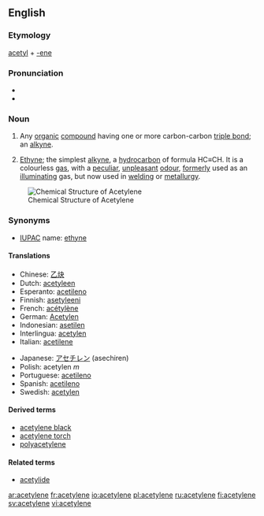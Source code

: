 {{see|acétylène}}
==English==

===Etymology===
[[acetyl]] + [[-ene]]

===Pronunciation===
*{{IPA|/ə ˈsɛt əl ˌin/}}
*{{audio|en-us-acetylene.ogg|Audio (US)}}

===Noun===
{{en-noun|s|-}}

#{{organic chemistry}} Any [[organic]] [[compound]] having one or more carbon-carbon [[triple bond]]; an [[alkyne]].
#{{organic compound}} [[ethyne|Ethyne]]; the simplest [[alkyne]], a [[hydrocarbon]] of formula HC≡CH. It is a colourless [[gas]], with a [[peculiar]], [[unpleasant]] [[odour]], [[formerly]] used as an [[illuminating]] gas, but now used in [[welding]] or [[metallurgy]].

[[Image:Ethyne.png|frame|right|Chemical Structure of Acetylene]]

===Synonyms===
*[[IUPAC]] name: [[ethyne]]

====Translations====
{{trans-top|acetylene}}
*Chinese: [[乙炔]]
*Dutch: [[acetyleen]] {{n}}
*Esperanto: [[acetileno]]
*Finnish: [[asetyleeni]]
*French: [[acétylène]] 
*German: [[Acetylen]] {{n}}
*Indonesian: [[asetilen]] 
*Interlingua: [[acetylen]] 
*Italian: [[acetilene]] 
{{trans-mid}}
*Japanese: [[アセチレン]] (asechiren)
*Polish: acetylen ''m''
*Portuguese: [[acetileno]] 
*Spanish: [[acetileno]] {{m}}
*Swedish: [[acetylen]] {{n}}
{{trans-bottom}}

====Derived terms====
*[[acetylene black]]
*[[acetylene torch]]
*[[polyacetylene]]

====Related terms====
*[[acetylide]]

[[ar:acetylene]]
[[fr:acetylene]]
[[io:acetylene]]
[[pl:acetylene]]
[[ru:acetylene]]
[[fi:acetylene]]
[[sv:acetylene]]
[[vi:acetylene]]